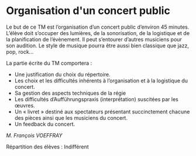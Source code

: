 # Organisation d&#039;un concert public

Le but de ce TM est l'organisation d'un concert public d'environ 45
minutes. L'élève doit s'occuper des lumières, de la sonorisation, de la
logistique et de la planification de l'évènement. Il peut s'entourer
d'autres musiciens pour son audition. Le style de musique pourra être
aussi bien classique que jazz, pop, rock... 

La partie écrite du TM comportera :

-   Une justification du choix du répertoire.
-   Les choix et les difficultés inhérents à l'organisation et à la
    logistique du concert.
-   Sa gestion des aspects techniques de la régie
-   Les difficultés d'Aufführungspraxis (interprétation) suscitées par
    les œuvres.
-   Un « livret » destiné aux spectateurs présentant succinctement
    chacune des pièces ainsi que les musiciens du concert.
-   Un feedback du concert.

::: {.signature data-latex=""}
_M. François VOEFFRAY_  
:::

Répartition des élèves&nbsp;:&nbsp;Indifférent